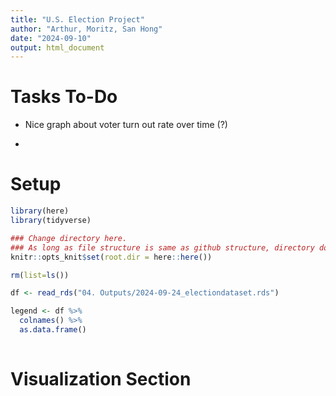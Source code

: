 ```yaml
---
title: "U.S. Election Project"
author: "Arthur, Moritz, San Hong"
date: "2024-09-10"
output: html_document
---
```


# Tasks To-Do

-    Nice graph about voter turn out rate over time (?)

-   

# Setup
```r

library(here)
library(tidyverse)

### Change directory here. 
### As long as file structure is same as github structure, directory does not need to be changed.
knitr::opts_knit$set(root.dir = here::here())

```


```r
rm(list=ls())

df <- read_rds("04. Outputs/2024-09-24_electiondataset.rds")

legend <- df %>% 
  colnames() %>% 
  as.data.frame()
  
```

# Visualization Section
```r

```


